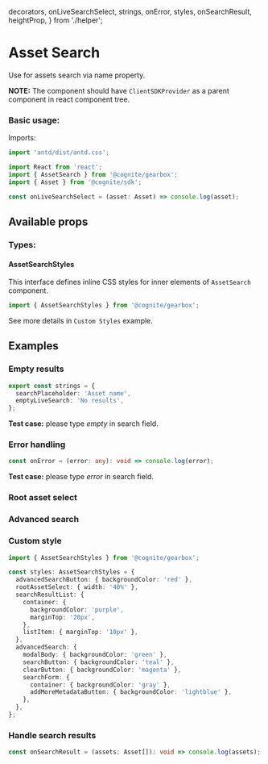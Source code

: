   decorators,
  onLiveSearchSelect,
  strings,
  onError,
  styles,
  onSearchResult,
  heightProp,
} from './helper';

<Meta title="Components/AssetSearch" decorators={decorators} />

# Asset Search

Use for assets search via name property.

**NOTE:** The component should have `ClientSDKProvider` as a parent component in react component tree.

### Basic usage:

Imports:

```typescript
import 'antd/dist/antd.css';

import React from 'react';
import { AssetSearch } from '@cognite/gearbox';
import { Asset } from '@cognite/sdk';
```

```typescript
const onLiveSearchSelect = (asset: Asset) => console.log(asset);
```

<Preview>
  <Story name="Basic usage" height = {heightProp}>
    <AssetSearch onLiveSearchSelect={onLiveSearchSelect} />
  </Story>
</Preview>

## Available props

<Props of={AssetSearch} />

### Types:

#### AssetSearchStyles
This interface defines inline CSS styles for inner elements of `AssetSearch` component.

```typescript
import { AssetSearchStyles } from '@cognite/gearbox';
```

See more details in `Custom Styles` example.

## Examples

### Empty results

```typescript
export const strings = {
  searchPlaceholder: 'Asset name',
  emptyLiveSearch: 'No results',
};
```

**Test case:** please type *empty* in search field.

<Preview>
  <Story name="Empty results" height = {heightProp}>
    <AssetSearch
      onLiveSearchSelect={onLiveSearchSelect}
      strings={strings}
    />
  </Story>
</Preview>

### Error handling

```typescript
const onError = (error: any): void => console.log(error);
```

**Test case:** please type *error* in search field.

<Preview>
  <Story name="Error handling" height = {heightProp} >
    <AssetSearch
      onLiveSearchSelect={onLiveSearchSelect}
      onError={onError}
    />
  </Story>
</Preview>

### Root asset select

<Preview>
  <Story name="Root asset select" height = {heightProp}>
    <AssetSearch
      onLiveSearchSelect={onLiveSearchSelect}
      rootAssetSelect={true}
    />
  </Story>
</Preview>

### Advanced search

<Preview>
  <Story name="Advanced search" height = {heightProp}>
    <AssetSearch
      onLiveSearchSelect={onLiveSearchSelect}
      advancedSearch={true}
    />
  </Story>
</Preview>

### Custom style

```typescript
import { AssetSearchStyles } from '@cognite/gearbox';

const styles: AssetSearchStyles = {
  advancedSearchButton: { backgroundColor: 'red' },
  rootAssetSelect: { width: '40%' },
  searchResultList: {
    container: {
      backgroundColor: 'purple',
      marginTop: '20px',
    },
    listItem: { marginTop: '10px' },
  },
  advancedSearch: {
    modalBody: { backgroundColor: 'green' },
    searchButton: { backgroundColor: 'teal' },
    clearButton: { backgroundColor: 'magenta' },
    searchForm: {
      container: { backgroundColor: 'gray' },
      addMoreMetadataButton: { backgroundColor: 'lightblue' },
    },
  },
};
```

<Preview>
  <Story name="Custom style" height = {heightProp}>
    <AssetSearch
      onLiveSearchSelect={onLiveSearchSelect}
      advancedSearch={true}
      rootAssetSelect={true}
      styles={styles}
    />
  </Story>
</Preview>

### Handle search results

```typescript
const onSearchResult = (assets: Asset[]): void => console.log(assets);
```

<Preview>
  <Story name="Handle search results" height = {heightProp}>
    <AssetSearch
      showLiveSearchResults={false}
      onSearchResult={onSearchResult}
    />
  </Story>
</Preview>
